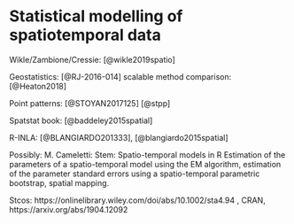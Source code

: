 # Statistical modelling of spatiotemporal data

Wikle/Zambione/Cressie:
[@wikle2019spatio]

Geostatistics:
[@RJ-2016-014]
scalable method comparison:
[@Heaton2018]

Point patterns:
[@STOYAN2017125]
[@stpp]

Spatstat book:
[@baddeley2015spatial]

R-INLA:
[@BLANGIARDO201333],
[@blangiardo2015spatial]

Possibly: M. Cameletti:
Stem: Spatio-temporal models in R
Estimation of the parameters of a spatio-temporal model using the EM algorithm, estimation of the parameter standard errors using a spatio-temporal parametric bootstrap, spatial mapping.


Stcos: https://onlinelibrary.wiley.com/doi/abs/10.1002/sta4.94 , CRAN, https://arxiv.org/abs/1904.12092
